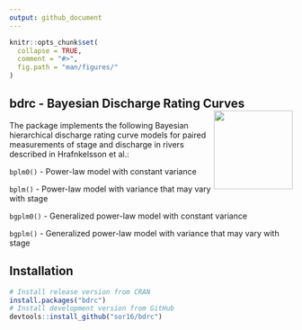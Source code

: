 ```yaml
---
output: github_document
---
```


<!-- README.md is generated from README.Rmd. Please edit that file -->

```r
knitr::opts_chunk$set(
  collapse = TRUE,
  comment = "#>",
  fig.path = "man/figures/"
)
```

## bdrc - Bayesian Discharge Rating Curves <img src="man/figures/logo.png" align="right" alt="" width="140" />

The package implements the following Bayesian hierarchical discharge rating curve models for paired measurements of stage and discharge in rivers described in Hrafnkelsson et al.:

```bplm0() ``` - Power-law model with constant variance 

```bplm() ``` - Power-law model with variance that may vary with stage

```bgplm0() ``` - Generalized power-law model with constant variance 

```bgplm() ``` - Generalized power-law model with variance that may vary with stage

## Installation

```r
# Install release version from CRAN
install.packages("bdrc")
# Install development version from GitHub
devtools::install_github("sor16/bdrc")
```
